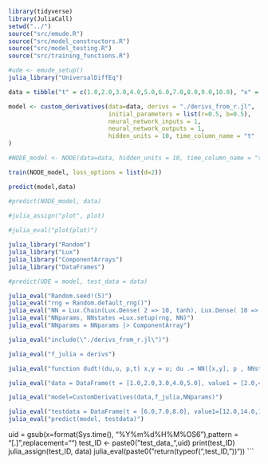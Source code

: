 ```r
library(tidyverse)
library(JuliaCall)
setwd("../")
source("src/emude.R")
source("src/model_constructors.R")
source("src/model_testing.R")
source("src/training_functions.R")
```

```r
#ude <- emude_setup()
julia_library("UniversalDiffEq")
```


```r
data = tibble("t" = c(1.0,2.0,3.0,4.0,5.0,6.0,7.0,8.0,9.0,10.0), "x" = c(1.0,2.0,3.0,4.0,5.0,6.0,7.0,8.0,9.0,10.0) , "y" = c(2.0,4.0,8.0,16.0,32.0,64.0,128.0,256.0,512.0,1024.0))

model <- custom_derivatives(data=data, derivs = "./derivs_from_r.jl",
                            initial_parameters = list(r=0.5, b=0.5),
                            neural_network_inputs = 1,
                            neural_network_outputs = 1,
                            hidden_units = 10, time_column_name = "t"
)

#NODE_model <- NODE(data=data, hidden_units = 10, time_column_name = "t")
```
```r
train(NODE_model, loss_options = list(d=2))
```

```r
predict(model,data)

#predict(NODE_model, data)
  
#julia_assign("plot", plot)

#julia_eval("plot(plot)")
```

```r
julia_library("Random")
julia_library("Lux")
julia_library("ComponentArrays")
julia_library("DataFrames")
```


```r
#predict(UDE = model, test_data = data)

julia_eval("Random.seed!(5)")
julia_eval("rng = Random.default_rng()")
julia_eval("NN = Lux.Chain(Lux.Dense( 2 => 10, tanh), Lux.Dense( 10 => 10, tanh),Lux.Dense(10 => 2))")
julia_eval("NNparams, NNstates =Lux.setup(rng, NN)")
julia_eval("NNparams = NNparams |> ComponentArray")

julia_eval("include(\"./derivs_from_r.jl\")")

julia_eval("f_julia = derivs")

julia_eval("function dudt!(du,u, p,t) x,y = u; du .= NN([x,y], p , NNstates)[1]end")

julia_eval("data = DataFrame(t = [1.0,2.0,3.0,4.0,5.0], value1 = [2.0,4.0,6.0,8.0,10.0], value2=[1.0,2.0,3.0,4.0,5.0])")

julia_eval("model=CustomDerivatives(data,f_julia,NNparams)")

julia_eval("testdata = DataFrame(t = [6.0,7.0,8.0], value1=[12.0,14.0,16.0], value2=[6.0,7.0,8.0])")
julia_eval("predict(model, testdata)")
```

uid = gsub(x=format(Sys.time(), "%Y%m%d%H%M%OS6"),pattern = "[.]",replacement="")
test_ID <- paste0("test_data_",uid)
print(test_ID)
  julia_assign(test_ID, data)
  julia_eval(paste0("return(typeof(",test_ID,"))"))
```

